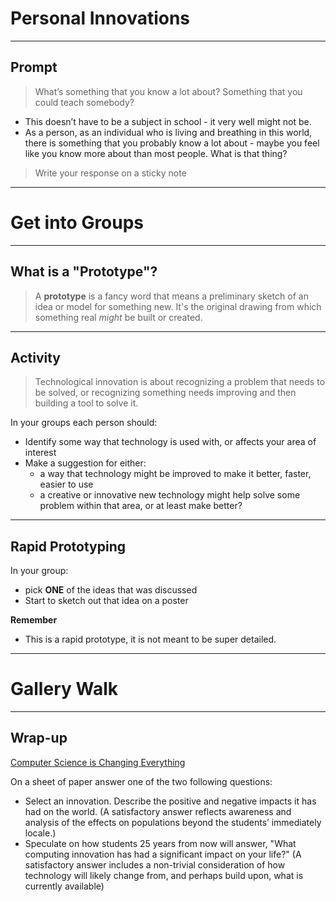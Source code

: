 
# Personal Innovations 

---

## Prompt

> What’s something that you know a lot about? Something that you could teach somebody?

- This doesn’t have to be a subject in school - it very well might not be.
- As a person, as an individual who is living and breathing in this world, there is something that you probably know a lot about - maybe you feel like you know more about than most people. What is that thing?

> Write your response on a sticky note

---

# Get into Groups

---

## What is a "Prototype"?

> A **prototype** is a fancy word that means a preliminary sketch of an idea or model for something new. 
> It's the original drawing from which something real *might* be built or created.

---

## Activity 

> Technological innovation is about recognizing a problem that needs to be solved, or recognizing something needs improving and then building a tool to solve it. 

In your groups each person should: 

- Identify some way that technology is used with, or affects your area of interest
- Make a suggestion for either:
    - a way that technology might be improved to make it better, faster, easier to use
    - a creative or innovative new technology might help solve some problem within that area, or at least make better?

---

## Rapid Prototyping 

In your group: 

- pick **ONE** of the ideas that was discussed
- Start to sketch out that idea on a poster 

**Remember**
- This is a rapid prototype, it is not meant to be super detailed. 

---

# Gallery Walk

---

## Wrap-up

[Computer Science is Changing Everything](https://youtu.be/1x54GqfL3UY)

On a sheet of paper answer one of the two following questions: 

- Select an innovation. Describe the positive and negative impacts it has had on the world. (A satisfactory answer reflects awareness and analysis of the effects on populations beyond the students’ immediately locale.)
- Speculate on how students 25 years from now will answer, "What computing innovation has had a significant impact on your life?" (A satisfactory answer includes a non-trivial consideration of how technology will likely change from, and perhaps build upon, what is currently available)


